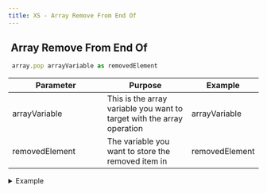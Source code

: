 ```yaml
---
title: XS - Array Remove From End Of
---
```


## <img src="../assets/docuBadge (10).png" alt="" data-size="line"> **Array Remove From End Of** <a href="#xs-arrayunshift" id="xs-arrayunshift"></a>

```javascript
 array.pop arrayVariable as removedElement
```

<table><thead><tr><th width="175">Parameter</th><th>Purpose</th><th>Example</th></tr></thead><tbody><tr><td>arrayVariable</td><td>This is the array variable you want to target with the array operation</td><td>arrayVariable</td></tr><tr><td>removedElement</td><td>The variable you want to store the removed item in</td><td>removedElement</td></tr></tbody></table>

<details>

<summary>Example</summary>

```javascript
 array.pop arrayVariable as removedElement
```

![](<../assets/CleanShot 2025-03-05 at 16.52.36.png>)

</details>
